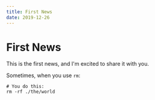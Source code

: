 ```yaml
---
title: First News
date: 2019-12-26
---
```


# First News

This is the first news, and I'm excited to share it with you.

Sometimes, when you use `rm`:

```shell
# You do this:
rm -rf ./the/world
```
